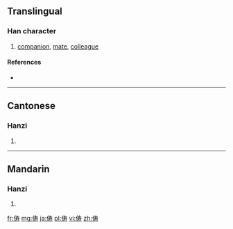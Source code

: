 {{also|儔}}
==Translingual==

===Han character===
{{Han char|rn=9|rad=人|as=07|sn=9|four=|canj=人手大戈 (OQKI)}}

# [[companion]], [[mate]], [[colleague]]

====References====
* {{Han ref|kx=0106.041|hdz=10156.090|uh=4FE6|ud=20454}}

----

==Cantonese==

===Hanzi===
{{yue-hanzi|jyut=|y=chau4|tra=儔}}

# {{defn|lang=yue|sort=人07}}

----

==Mandarin==

===Hanzi===
{{cmn-hanzi|tra=儔|pin=[[chóu]] ([[chou2]])|wg=ch'ou<sup>2</sup>}}

# {{defn|lang=cmn|sort=人07}}

[[fr:俦]]
[[mg:俦]]
[[ja:俦]]
[[pl:俦]]
[[vi:俦]]
[[zh:俦]]
